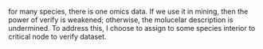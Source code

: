 for many species, there is one omics data. If we use it in mining, then the power of verify is weakened; otherwise, the molucelar description is undermined. To address this, I choose to assign to some species interior to critical node to verify dataset.